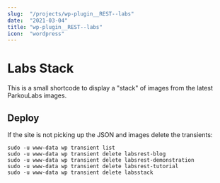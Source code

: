 ```yaml
---
slug:  "/projects/wp-plugin__REST--labs"
date:  "2021-03-04"
title: "wp-plugin__REST--labs"
icon:  "wordpress"
---
```


# Labs Stack

This is a small shortcode to display a "stack" of images from the latest ParkouLabs images.

## Deploy

If the site is not picking up the JSON and images delete the transients:

```
sudo -u www-data wp transient list
sudo -u www-data wp transient delete labsrest-blog
sudo -u www-data wp transient delete labsrest-demonstration
sudo -u www-data wp transient delete labsrest-tutorial
sudo -u www-data wp transient delete labsstack
```